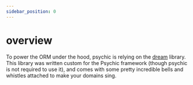 ```yaml
---
sidebar_position: 0
---
```


# overview

To power the ORM under the hood, psychic is relying on the [dream](https://github.com/rvohealth/dream) library. This library was written custom for the Psychic framework (though psychic is not required to use it), and comes with some pretty incredible bells and whistles attached to make your domains sing.
